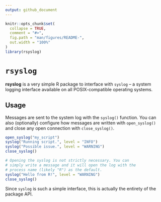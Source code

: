 ```yaml
---
output: github_document
---
```


<!-- README.md is generated from README.Rmd. Please edit that file. -->

```r
knitr::opts_chunk$set(
  collapse = TRUE,
  comment = "#>",
  fig.path = "man/figures/README-",
  out.width = "100%"
)
library(rsyslog)
```

# `rsyslog`

**rsyslog** is a very simple R package to interface with `syslog` -- a system
logging interface available on all POSIX-compatible operating systems.

## Usage

Messages are sent to the system log with the `syslog()` function. You can also
(optionally) configure how messages are written with `open_syslog()` and close
any open connection with `close_syslog()`.

```r
open_syslog("my_script")
syslog("Running script.", level = "INFO")
syslog("Possible issue.", level = "WARNING")
close_syslog()

# Opening the syslog is not strictly necessary. You can
# simply write a message and it will open the log with the
# process name (likely "R") as the default.
syslog("Hello from R!", level = "WARNING")
close_syslog()
```

Since `syslog` is such a simple interface, this is actually the entirety of the
package API.
